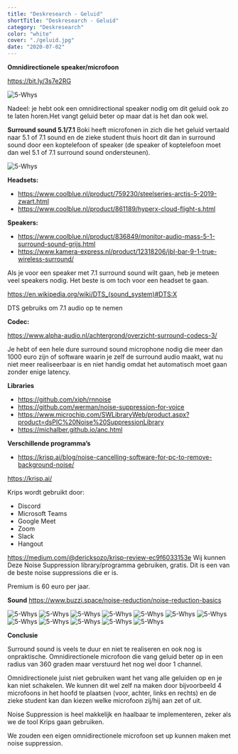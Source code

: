 ```yaml
---
title: "Deskresearch - Geluid"
shortTitle: "Deskresearch - Geluid"
category: "Deskresearch"
color: "white"
cover: "./geluid.jpg"
date: "2020-07-02"
---
```


**Omnidirectionele speaker/microfoon**

https://bit.ly/3s7e2RG

![5-Whys](https://technation-hr.com/images/stappen/deskresearch_techniek/techniek_1.png "5-whys")

Nadeel: je hebt ook een omnidirectional speaker nodig om dit geluid ook zo te laten horen.Het vangt geluid beter op maar dat is het dan ook wel.

**Surround sound 5.1/7.1**
Boki heeft microfonen in zich die het geluid vertaald naar 5.1 of 7.1 sound en de zieke student thuis hoort dit dan in surround sound door een koptelefoon of speaker (de speaker of koptelefoon moet dan wel 5.1 of 7.1 surround sound ondersteunen).

![5-Whys](https://technation-hr.com/images/stappen/deskresearch_techniek/techniek_2.png "5-whys")



**Headsets:**
- https://www.coolblue.nl/product/759230/steelseries-arctis-5-2019-zwart.html
- https://www.coolblue.nl/product/861189/hyperx-cloud-flight-s.html

**Speakers:**
- https://www.coolblue.nl/product/836849/monitor-audio-mass-5-1-surround-sound-grijs.html
- https://www.kamera-express.nl/product/12318206/jbl-bar-9-1-true-wireless-surround/

Als je voor een speaker met 7.1 surround sound wilt gaan, heb je meteen veel speakers nodig. Het beste is om toch voor een headset te gaan.

https://en.wikipedia.org/wiki/DTS_(sound_system)#DTS:X

DTS gebruiks om 7.1 audio op te nemen

**Codec:**

https://www.alpha-audio.nl/achtergrond/overzicht-surround-codecs-3/

Je hebt of een hele dure surround sound microphone nodig die meer dan 1000 euro zijn of software waarin je zelf de surround audio maakt, wat nu niet meer realiseerbaar is en niet handig omdat het automatisch moet gaan zonder enige latency.

**Libraries**
- https://github.com/xiph/rnnoise
- https://github.com/werman/noise-suppression-for-voice
- https://www.microchip.com/SWLibraryWeb/product.aspx?product=dsPIC%20Noise%20SuppressionLibrary
- https://michalber.github.io/anc.html

**Verschillende programma’s**
- https://krisp.ai/blog/noise-cancelling-software-for-pc-to-remove-background-noise/

https://krisp.ai/

Krips wordt gebruikt door:
- Discord
- Microsoft Teams
- Google Meet
- Zoom
- Slack
- Hangout

https://medium.com/@dericksozo/krisp-review-ec9f6033153e
Wij kunnen Deze Noise Suppression library/programma gebruiken, gratis. Dit is een van de beste noise suppressions die er is.

Premium is 60 euro per jaar.

**Sound**
https://www.buzzi.space/noise-reduction/noise-reduction-basics

![5-Whys](https://technation-hr.com/images/stappen/deskresearch_techniek/techniek_1.png "5-whys")
![5-Whys](https://technation-hr.com/images/stappen/deskresearch_techniek/techniek_2.png "5-whys")
![5-Whys](https://technation-hr.com/images/stappen/deskresearch_techniek/techniek_3.png "5-whys")
![5-Whys](https://technation-hr.com/images/stappen/deskresearch_techniek/techniek_4.png "5-whys")
![5-Whys](https://technation-hr.com/images/stappen/deskresearch_techniek/techniek_5.png "5-whys")
![5-Whys](https://technation-hr.com/images/stappen/deskresearch_techniek/techniek_6.png "5-whys")
![5-Whys](https://technation-hr.com/images/stappen/deskresearch_techniek/techniek_7.png "5-whys")
![5-Whys](https://technation-hr.com/images/stappen/deskresearch_techniek/techniek_8.png "5-whys")
![5-Whys](https://technation-hr.com/images/stappen/deskresearch_techniek/techniek_9.png "5-whys")
![5-Whys](https://technation-hr.com/images/stappen/deskresearch_techniek/techniek_10.png "5-whys")
![5-Whys](https://technation-hr.com/images/stappen/deskresearch_techniek/techniek_11.png "5-whys")
![5-Whys](https://technation-hr.com/images/stappen/deskresearch_techniek/techniek_12.png "5-whys")

**Conclusie**

Surround sound is veels te duur en niet te realiseren en ook nog is onpraktische. Omnidirectionele microfoon die vang geluid beter op in een radius van 360 graden maar verstuurd het nog wel door 1 channel.

Omnidirectionele juist niet gebruiken want het vang alle geluiden op en je kan niet schakelen. We kunnen dit wel zelf na maken door bijvoorbeeld 4 microfoons in het hoofd te plaatsen (voor, achter, links en rechts) en de zieke student kan dan kiezen welke microfoon zij/hij aan zet of uit.

Noise Suppression is heel makkelijk en haalbaar te implementeren, zeker als we de tool Krips gaan gebruiken.

We zouden een eigen omnidirectionele microfoon set up kunnen maken met noise suppression.
